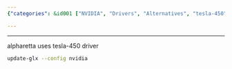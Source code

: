 ```yaml
---
{"categories": &id001 ["NVIDIA", "Drivers", "Alternatives", "tesla-450", "GLX Configuration", "Command Line"], "category": "NVIDIA drivers", "date": "2022-10-27 12:43:55", "description": "The article explores the options for replacing NVIDIA drivers without resorting to switching them. It suggests utilizing the tesla-450 driver specifically for Alpharetta, and provides a command for updating the GLX configuration with NVIDIA.", "tags": *id001, "title": "nvidia driver switch alternatives"}

---
```


------

alpharetta uses tesla-450 driver

```bash
update-glx --config nvidia

```


